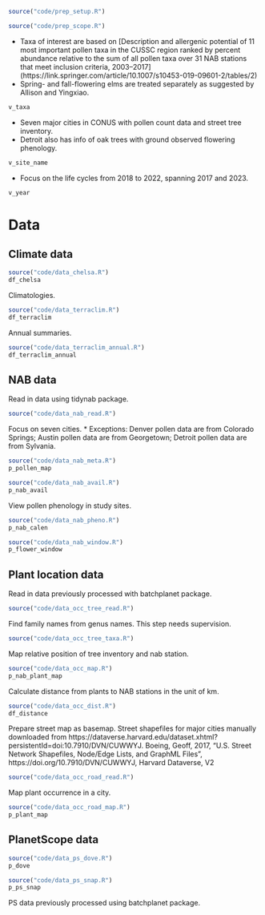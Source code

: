 
```r
source("code/prep_setup.R")
```

```r
source("code/prep_scope.R")
```

* Taxa of interest are based on [Description and allergenic potential of 11 most important pollen taxa in the CUSSC region ranked by percent abundance relative to the sum of all pollen taxa over 31 NAB stations that meet inclusion criteria, 2003–2017] (https://link.springer.com/article/10.1007/s10453-019-09601-2/tables/2)
* Spring- and fall-flowering elms are treated separately as suggested by Allison and Yingxiao.
```r
v_taxa
```

* Seven major cities in CONUS with pollen count data and street tree inventory.
* Detroit also has info of oak trees with ground observed flowering phenology.
```r
v_site_name
```

* Focus on the life cycles from 2018 to 2022, spanning 2017 and 2023.
```r
v_year
```

# Data
## Climate data
```r
source("code/data_chelsa.R")
df_chelsa
```

Climatologies.
```r
source("code/data_terraclim.R")
df_terraclim
```

Annual summaries.
```r
source("code/data_terraclim_annual.R")
df_terraclim_annual
```

## NAB data
Read in data using tidynab package.
```r
source("code/data_nab_read.R")
```

Focus on seven cities.
* Exceptions: Denver pollen data are from Colorado Springs; Austin pollen data are from Georgetown; Detroit pollen data are from Sylvania.
```r
source("code/data_nab_meta.R")
p_pollen_map
```

```r
source("code/data_nab_avail.R")
p_nab_avail
```

View pollen phenology in study sites.
```r
source("code/data_nab_pheno.R")
p_nab_calen
```

```r
source("code/data_nab_window.R")
p_flower_window
```

## Plant location data

Read in data previously processed with batchplanet package.
```r
source("code/data_occ_tree_read.R")
```

Find family names from genus names. This step needs supervision.
```r
source("code/data_occ_tree_taxa.R")
```

Map relative position of tree inventory and nab station.
```r
source("code/data_occ_map.R")
p_nab_plant_map
```

Calculate distance from plants to NAB stations in the unit of km.
```r
source("code/data_occ_dist.R")
df_distance
```

Prepare street map as basemap. Street shapefiles for major cities manually downloaded from https://dataverse.harvard.edu/dataset.xhtml?persistentId=doi:10.7910/DVN/CUWWYJ.
Boeing, Geoff, 2017, "U.S. Street Network Shapefiles, Node/Edge Lists, and GraphML Files", https://doi.org/10.7910/DVN/CUWWYJ, Harvard Dataverse, V2
```r
source("code/data_occ_road_read.R")
```

Map plant occurrence in a city.
```r
source("code/data_occ_road_map.R")
p_plant_map
```

## PlanetScope data

```r
source("code/data_ps_dove.R")
p_dove
```

```r
source("code/data_ps_snap.R")
p_ps_snap
```

PS data previously processed using batchplanet package.
